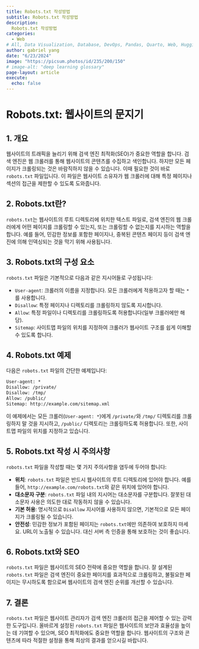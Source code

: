 ```yaml
---
title: Robots.txt 작성방법
subtitle: Robots.txt 작성방법
description:
  Robots.txt 작성방법
categories:
  - Web
# All, Data Visualization, Database, DevOps, Pandas, Quarto, Web, HuggingFace
author: gabriel yang
date: "6/23/2024"
image: "https://picsum.photos/id/235/200/150"
# image-alt: "deep learning glossary"
page-layout: article
execute:
  echo: false
---
```


# Robots.txt: 웹사이트의 문지기

## 1. 개요

웹사이트의 트래픽을 늘리기 위해 검색 엔진 최적화(SEO)가 중요한 역할을 합니다. 검색 엔진은 웹 크롤러를 통해 웹사이트의 콘텐츠를 수집하고 색인합니다. 하지만 모든 페이지가 크롤링되는 것은 바람직하지 않을 수 있습니다. 이때 필요한 것이 바로 `robots.txt` 파일입니다. 이 파일은 웹사이트 소유자가 웹 크롤러에 대해 특정 페이지나 섹션의 접근을 제한할 수 있도록 도와줍니다.

## 2. Robots.txt란?

`robots.txt`는 웹사이트의 루트 디렉토리에 위치한 텍스트 파일로, 검색 엔진의 웹 크롤러에게 어떤 페이지를 크롤링할 수 있는지, 또는 크롤링할 수 없는지를 지시하는 역할을 합니다. 예를 들어, 민감한 정보를 포함한 페이지나, 중복된 콘텐츠 페이지 등이 검색 엔진에 의해 인덱싱되는 것을 막기 위해 사용됩니다.

## 3. Robots.txt의 구성 요소

`robots.txt` 파일은 기본적으로 다음과 같은 지시어들로 구성됩니다:

- `User-agent`: 크롤러의 이름을 지정합니다. 모든 크롤러에게 적용하고자 할 때는 `*`를 사용합니다.
- `Disallow`: 특정 페이지나 디렉토리를 크롤링하지 않도록 지시합니다.
- `Allow`: 특정 파일이나 디렉토리를 크롤링하도록 허용합니다(일부 크롤러에만 해당).
- `Sitemap`: 사이트맵 파일의 위치를 지정하여 크롤러가 웹사이트 구조를 쉽게 이해할 수 있도록 합니다.

## 4. Robots.txt 예제

다음은 `robots.txt` 파일의 간단한 예제입니다:

```txt
User-agent: *
Disallow: /private/
Disallow: /tmp/
Allow: /public/
Sitemap: http://example.com/sitemap.xml
```

이 예제에서는 모든 크롤러(`User-agent: *`)에게 `/private/`와 `/tmp/` 디렉토리를 크롤링하지 말 것을 지시하고, `/public/` 디렉토리는 크롤링하도록 허용합니다. 또한, 사이트맵 파일의 위치를 지정하고 있습니다.

## 5. Robots.txt 작성 시 주의사항

`robots.txt` 파일을 작성할 때는 몇 가지 주의사항을 염두에 두어야 합니다:

- **위치**: `robots.txt` 파일은 반드시 웹사이트의 루트 디렉토리에 있어야 합니다. 예를 들어, `http://example.com/robots.txt`와 같은 위치에 있어야 합니다.
- **대소문자 구분**: `robots.txt` 파일 내의 지시어는 대소문자를 구분합니다. 잘못된 대소문자 사용은 의도한 대로 작동하지 않을 수 있습니다.
- **기본 허용**: 명시적으로 `Disallow` 지시어를 사용하지 않으면, 기본적으로 모든 페이지가 크롤링될 수 있습니다.
- **안전성**: 민감한 정보가 포함된 페이지는 `robots.txt`에만 의존하여 보호하지 마세요. URL이 노출될 수 있습니다. 대신 서버 측 인증을 통해 보호하는 것이 좋습니다.

## 6. Robots.txt와 SEO

`robots.txt` 파일은 웹사이트의 SEO 전략에 중요한 역할을 합니다. 잘 설계된 `robots.txt` 파일은 검색 엔진이 중요한 페이지를 효과적으로 크롤링하고, 불필요한 페이지는 무시하도록 함으로써 웹사이트의 검색 엔진 순위를 개선할 수 있습니다.

## 7. 결론

`robots.txt` 파일은 웹사이트 관리자가 검색 엔진 크롤러의 접근을 제어할 수 있는 강력한 도구입니다. 올바르게 설정된 `robots.txt` 파일은 웹사이트의 보안과 효율성을 높이는 데 기여할 수 있으며, SEO 최적화에도 중요한 역할을 합니다. 웹사이트의 구조와 콘텐츠에 따라 적절한 설정을 통해 최상의 결과를 얻으시길 바랍니다.